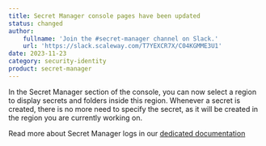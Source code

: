 ```yaml
---
title: Secret Manager console pages have been updated
status: changed
author:
    fullname: 'Join the #secret-manager channel on Slack.'
    url: 'https://slack.scaleway.com/T7YEXCR7X/C04KGMME3U1'
date: 2023-11-23
category: security-identity
product: secret-manager
---
```


In the Secret Manager section of the console, you can now select a region to display secrets and folders inside this region. Whenever a secret is created, there is no more need to specify the secret, as it will be created in the region you are currently working on.

Read more about Secret Manager logs in our [dedicated documentation](https://www.scaleway.com/en/docs/identity-and-access-management/secret-manager/concepts/)

